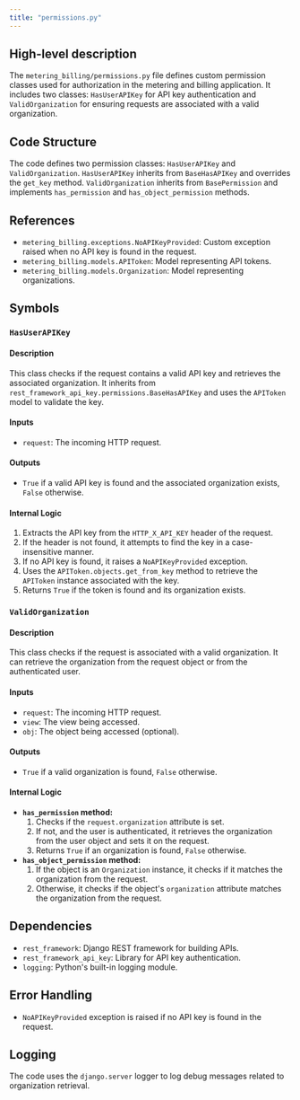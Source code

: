 ```yaml
---
title: "permissions.py"
---
```


## High-level description
The `metering_billing/permissions.py` file defines custom permission classes used for authorization in the metering and billing application. It includes two classes: `HasUserAPIKey` for API key authentication and `ValidOrganization` for ensuring requests are associated with a valid organization.

## Code Structure
The code defines two permission classes: `HasUserAPIKey` and `ValidOrganization`. `HasUserAPIKey` inherits from `BaseHasAPIKey` and overrides the `get_key` method. `ValidOrganization` inherits from `BasePermission` and implements `has_permission` and `has_object_permission` methods.

## References
- `metering_billing.exceptions.NoAPIKeyProvided`: Custom exception raised when no API key is found in the request.
- `metering_billing.models.APIToken`: Model representing API tokens.
- `metering_billing.models.Organization`: Model representing organizations.

## Symbols

### `HasUserAPIKey`
#### Description
This class checks if the request contains a valid API key and retrieves the associated organization. It inherits from `rest_framework_api_key.permissions.BaseHasAPIKey` and uses the `APIToken` model to validate the key.

#### Inputs
- `request`: The incoming HTTP request.

#### Outputs
- `True` if a valid API key is found and the associated organization exists, `False` otherwise.

#### Internal Logic
1. Extracts the API key from the `HTTP_X_API_KEY` header of the request.
2. If the header is not found, it attempts to find the key in a case-insensitive manner.
3. If no API key is found, it raises a `NoAPIKeyProvided` exception.
4. Uses the `APIToken.objects.get_from_key` method to retrieve the `APIToken` instance associated with the key.
5. Returns `True` if the token is found and its organization exists.

### `ValidOrganization`
#### Description
This class checks if the request is associated with a valid organization. It can retrieve the organization from the request object or from the authenticated user.

#### Inputs
- `request`: The incoming HTTP request.
- `view`: The view being accessed.
- `obj`: The object being accessed (optional).

#### Outputs
- `True` if a valid organization is found, `False` otherwise.

#### Internal Logic
- **`has_permission` method:**
    1. Checks if the `request.organization` attribute is set.
    2. If not, and the user is authenticated, it retrieves the organization from the user object and sets it on the request.
    3. Returns `True` if an organization is found, `False` otherwise.
- **`has_object_permission` method:**
    1. If the object is an `Organization` instance, it checks if it matches the organization from the request.
    2. Otherwise, it checks if the object's `organization` attribute matches the organization from the request.

## Dependencies
- `rest_framework`: Django REST framework for building APIs.
- `rest_framework_api_key`: Library for API key authentication.
- `logging`: Python's built-in logging module.

## Error Handling
- `NoAPIKeyProvided` exception is raised if no API key is found in the request.

## Logging
The code uses the `django.server` logger to log debug messages related to organization retrieval.
